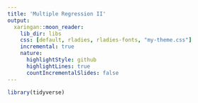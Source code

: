```yaml
---
title: 'Multiple Regression II'
output:
  xaringan::moon_reader:
    lib_dir: libs
    css: [default, rladies, rladies-fonts, "my-theme.css"]
    incremental: true
    nature:
      highlightStyle: github
      highlightLines: true
      countIncrementalSlides: false
---
```


```r
library(tidyverse)
```



<!-- ## Group level multiple regression -->
<!-- - i.e., ANOVA models   -->
<!-- - Need to put numbers to our categories -->
<!-- - Dummy code is default -->
<!-- - Effect coding is an option -->
<!-- - Other types too (though most are unhelpful) -->

<!-- ```{r, echo = FALSE} -->
<!-- library(tidyverse) -->
<!-- library(forcats) -->
<!-- one.way <- read.csv("anova.csv") -->
<!-- one.way$group <- one.way$IV -->
<!-- one.way$group <- as.factor(one.way$group) -->
<!-- one.way <- one.way %>% -->
<!--   mutate(group = fct_recode(group, -->
<!--     "control"    = '0', -->
<!--     "tx1"    = '1', -->
<!--     "tx2"    = '2')) %>%  -->
<!--   as_tibble() -->

<!-- library (broom) -->
<!-- ``` -->

<!-- ## When working with factors -->
<!-- - know thy class -->
<!-- ```{r} -->
<!-- class(one.way$group) -->
<!-- table(one.way$group) -->
<!-- ``` -->
<!-- - Many base R functions automatically convert character vectors to factors -->
<!-- - This is okay if you are just tossing into a regression model but problematic for many uses -->


<!-- ## Group level multiple regression -->
<!-- ```{r} -->
<!-- model.1 <- lm(drugs ~ group, data = one.way )  -->
<!-- summary(model.1) -->
<!-- ``` -->

<!-- ## What happened?  -->

<!-- - For every nominal/categorical variable that has more than 2 levels R (default R) automatically creates L-1 dummy variables   -->

<!-- - Each of these dummy variables consists of 0 & 1s just like before, except 1 group (the reference group) only is coded as a zero -->

<!-- - The interpretation of each coefficent is the difference between the group coded 1 and the reference group -->

<!-- ## group means -->
<!-- ```{r, message=FALSE} -->
<!-- library(dplyr) -->
<!-- (one.way %>%  -->
<!--     group_by(group) %>%  -->
<!--     filter(!is.na(drugs)) %>%  -->
<!--     summarise(mean(drugs))) -->
<!-- ``` -->


<!-- ## See what R is doing with contrasts function -->
<!-- - a part of every factor  -->
<!-- ```{r} -->
<!-- contrasts(one.way$group) -->

<!-- # Can see the same with only 2 levels -->
<!-- contrasts(Multipleregression$group) -->
<!-- ``` -->

<!-- ## reordering -->
<!-- - no inherent order, so what does R spit out at you first?  -->
<!-- - default is alphabetic, but what if you wanted it by another variable -->

<!-- ```{r} -->
<!-- levels(one.way$group) -->
<!-- one.way$group.2 <- relevel(one.way$group, "tx2") -->
<!-- levels(one.way$group.2) -->
<!-- ``` -->

<!-- ##  -->
<!-- ```{r} -->
<!-- model.2 <- lm(drugs ~ group.2, data = one.way )  -->
<!-- tidy(summary(model.2)) -->
<!-- contrasts(one.way$group.2) -->
<!-- ``` -->


<!-- ## contrasts -->
<!-- ```{r} -->
<!-- ## dummy variables via: -->
<!-- contr.treatment(4) -->
<!-- ## effect coding via:  -->
<!-- contr.sum(4) -->
<!-- ``` -->

<!-- ## Asign contrast to factor variable -->

<!-- ```{r} -->
<!-- contr.sum(3) -->
<!-- contrasts(one.way$group) <- contr.sum(3) -->
<!-- model.3 <- lm(drugs ~ group, data = one.way )  -->
<!-- tidy(model.3) -->
<!-- ``` -->
<!-- ## effects (sum) coding -->
<!-- - note: intercept is the means of means -->
<!-- ```{r} -->
<!-- library(psych) -->
<!-- describe(one.way$drugs) -->
<!-- table(one.way$group) -->
<!-- ``` -->
<!-- - you may want to do "weighted" effect coding -->

<!-- ##  -->
<!-- ```{r} -->
<!-- anova(model.3) -->
<!-- ``` -->
<!--  - What does the ANOVA table look like for model.1 and model.2?  -->
<!--  - note the df for SSregression/SSbetween -->


<!-- ## what happens if you want a different reference group?  -->
<!-- - in addition to relevel (and fct_relevel in forcats) you can change the contrast matrix -->
<!-- ```{r} -->
<!-- contrasts(one.way$group) <- contr.treatment(3, base = 2) -->
<!-- model.4 <- lm(drugs ~ group, data = one.way )  -->
<!-- tidy(model.4) -->
<!-- ``` -->

<!-- ## -->

<!-- ```{r} -->
<!-- contrasts(one.way$group) <- contr.treatment(3, base = 3) -->
<!-- model.5 <- lm(drugs ~ group, data = one.way )  -->
<!-- tidy(model.5) -->
<!-- ``` -->


<!-- ## What happens if you have both nominal and continuous variables in the same model?  -->

<!-- ```{r} -->
<!-- model.6 <- lm(drugs ~ group + alcohol, data = one.way )  -->
<!-- tidy(model.6) -->
<!-- ``` -->

<!-- ## how should you code variables to begin with? -->

<!-- - Easy enough to work with factor variables that have their level as their name -->
<!-- - No need to manually change (or create) a number associated with a level and use as.numeric -->
<!-- - For simple dichotomous variables, sometimes people do code 0/1 rather than tx/control for example -->
<!-- - Information could be lost without a code book, so best to name the variable what is coded 1 (e.g., tx or female rather than group or gender) -->


